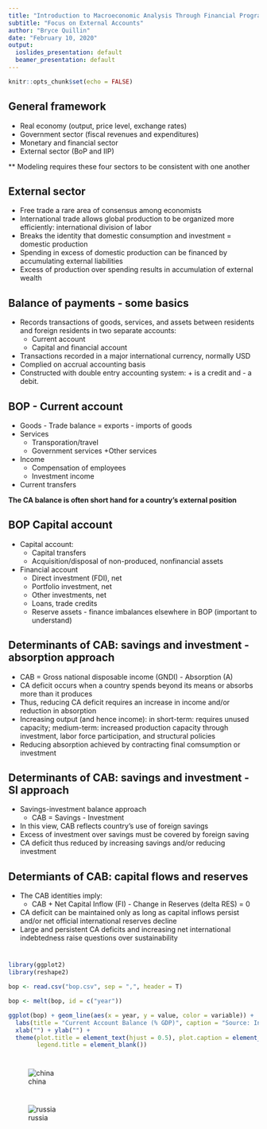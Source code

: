 ---
title: "Introduction to Macroeconomic Analysis Through Financial Programming"
subtitle: "Focus on External Accounts"
author: "Bryce Quillin"
date: "February 10, 2020"
output:
  ioslides_presentation: default
  beamer_presentation: default
---

```{r setup, include=FALSE}
knitr::opts_chunk$set(echo = FALSE)
```

##  General framework
* Real economy (output, price level, exchange rates)
* Government sector (fiscal revenues and expenditures)
* Monetary and financial sector 
* External sector (BoP and IIP)

** Modeling requires these four sectors to be consistent with one another

## External sector
* Free trade a rare area of consensus among economists
* International trade allows global production to be organized more efficiently: international division of labor
* Breaks the identity that domestic consumption and investment = domestic production
* Spending in excess of domestic production can be financed by accumulating external liabilities
* Excess of production over spending results in accumulation of external wealth

## Balance of payments - some basics
* Records transactions of goods, services, and assets between residents and foreign residents in two separate accounts:
    + Current account
    + Capital and financial account
* Transactions recorded in a major international currency, normally USD
* Complied on accrual accounting basis
* Constructed with double entry accounting system: + is a credit and - a debit.

## BOP - Current account
* Goods - Trade balance = exports - imports of goods
* Services
    + Transporation/travel
    + Government services
    +Other services
* Income
    + Compensation of employees
    + Investment income
* Current transfers

__The CA balance is often short hand for a country's external position__

## BOP Capital account
  * Capital account: 
    + Capital transfers 
    + Acquisition/disposal of non-produced, nonfinancial assets

* Financial account 
    + Direct investment (FDI), net
    + Portfolio investment, net
    + Other investments, net
    + Loans, trade credits
    + Reserve assets - finance imbalances elsewhere in BOP (important to understand)
    
## Determinants of CAB: savings and investment - absorption approach
* CAB = Gross national disposable income (GNDI) - Absorption (A)
* CA deficit occurs when  a country spends beyond its means or absorbs more than it produces
* Thus, reducing CA deficit requires an increase in income and/or reduction in absorption
* Increasing output (and hence income): in short-term: requires unused capacity; medium-term: increased production capacity through investment, labor force participation, and structural policies
* Reducing absorption achieved by contracting final comsumption or investment

## Determinants of CAB: savings and investment - SI approach
* Savings-investment balance approach
    + CAB = Savings - Investment
* In this view, CAB reflects country's use of foreign savings
* Excess of investment over savings must be covered by foreign saving
* CA deficit thus reduced by increasing savings and/or reducing investment

## Determiants of CAB: capital flows and reserves
* The CAB identities imply:
    + CAB + Net Capital Inflow (FI) - Change in Reserves (delta RES) = 0
* CA deficit can be maintained only as long as capital inflows persist and/or net official international reserves decline
* Large and persistent CA deficits and increasing net international indebtedness raise questions over sustainability

# 
```{r message = F, warning = F}
library(ggplot2)
library(reshape2)

bop <- read.csv("bop.csv", sep = ",", header = T)

bop <- melt(bop, id = c("year"))

ggplot(bop) + geom_line(aes(x = year, y = value, color = variable)) +
  labs(title = "Current Account Balance (% GDP)", caption = "Source: International Monetary Fund.") +
  xlab("") + ylab("") +
  theme(plot.title = element_text(hjust = 0.5), plot.caption = element_text(hjust = 0.0),
        legend.title = element_blank())

```


# 
![china](IMG_0076.jpg)

#
![russia](russia.png)








